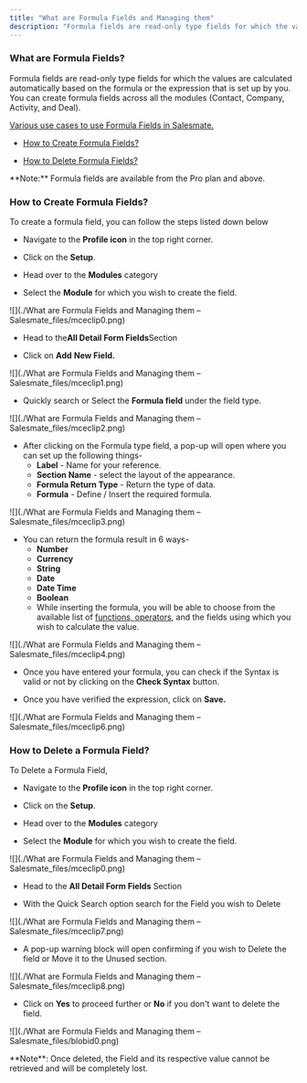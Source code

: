 ```yaml
---
title: "What are Formula Fields and Managing them"
description: "Formula fields are read-only type fields for which the values are calculated automatically based on the formula or the expression that is set up by yo..."
---
```


### What are Formula Fields?

Formula fields are read-only type fields for which the values are calculated automatically based on the formula or the expression that is set up by you. You can create formula fields across all the modules (Contact, Company, Activity, and Deal).

[Various use cases to use Formula Fields in Salesmate.](https://support.salesmate.io/hc/en-us/articles/6306800480281)


*   [How to Create Formula Fields?](https://support.salesmate.io/hc/en-us/articles/6295749427225-What-are-Formula-Fields-and-Managing-them#h_01GD2KR0AYZEDDE416G8ZQ3309)

*   [How to Delete Formula Fields?](https://support.salesmate.io/hc/en-us/articles/6295749427225-What-are-Formula-Fields-and-Managing-them#h_01GD2KR7J99HR41GQ1A5NCR543)

<Note>
**Note:** Formula fields are available from the Pro plan and above.
</Note>


### How to Create Formula Fields?

To create a formula field, you can follow the steps listed down below

 
*   Navigate to the **Profile icon** in the top right corner.

*   Click on the **Setup**.

*   Head over to the **Modules** category

*   Select the **Module** for which you wish to create the field.

![](./What are Formula Fields and Managing them – Salesmate_files/mceclip0.png)


*   Head to the**All Detail Form Fields**Section

*   Click on **Add** **New Field.**

![](./What are Formula Fields and Managing them – Salesmate_files/mceclip1.png)


*   Quickly search or Select the **Formula field** under the field type.

![](./What are Formula Fields and Managing them – Salesmate_files/mceclip2.png)


*   After clicking on the Formula type field, a pop-up will open where you can set up the following things-
    * **Label** - Name for your reference.
    * **Section Name** - select the layout of the appearance.
    * **Formula Return Type** - Return the type of data.
    * **Formula** - Define / Insert the required formula.

![](./What are Formula Fields and Managing them – Salesmate_files/mceclip3.png)


*   You can return the formula result in 6 ways-
    * **Number**
    * **Currency**
    * **String**
    * **Date**
    * **Date Time**
    * **Boolean**
    *   While inserting the formula, you will be able to choose from the available list of [functions, operators](https://support.salesmate.io/hc/en-us/articles/6295809955737), and the fields using which you wish to calculate the value.

![](./What are Formula Fields and Managing them – Salesmate_files/mceclip4.png)


*   Once you have entered your formula, you can check if the Syntax is valid or not by clicking on the **Check Syntax** button.

*   Once you have verified the expression, click on **Save.** 

![](./What are Formula Fields and Managing them – Salesmate_files/mceclip6.png)


### How to Delete a Formula Field?

To Delete a Formula Field,


*   Navigate to the **Profile icon** in the top right corner.

*   Click on the **Setup**.

*   Head over to the **Modules** category

*   Select the **Module** for which you wish to create the field.

![](./What are Formula Fields and Managing them – Salesmate_files/mceclip0.png)


*   Head to the **All Detail Form Fields** Section

*   With the Quick Search option search for the Field you wish to Delete

![](./What are Formula Fields and Managing them – Salesmate_files/mceclip7.png)


*   A pop-up warning block will open confirming if you wish to Delete the field or Move it to the Unused section.

![](./What are Formula Fields and Managing them – Salesmate_files/mceclip8.png)


*   Click on **Yes** to proceed further or **No** if you don't want to delete the field.

![](./What are Formula Fields and Managing them – Salesmate_files/blobid0.png)

<Note>
**Note**: Once deleted, the Field and its respective value cannot be retrieved and will be completely lost.

</Note>
